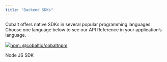 ```yaml
---
title: "Backend SDKs"
---
```


Cobalt offers native SDKs in several popular programming languages. Choose one language below to see our API Reference in your application’s language.

[![](/images/cobalt/sdks)npm: @cobaltio/cobaltnpm](https://www.npmjs.com/package/@cobaltio/cobalt)

Node JS SDK
